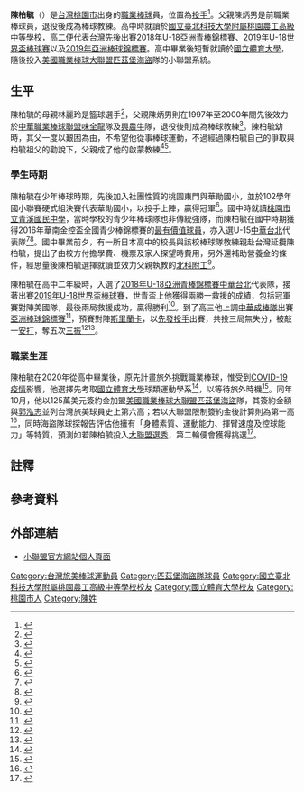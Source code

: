 {{Infobox MLB player|
|name=陳柏毓|
|image=File:陳柏毓2018-05-26.jpg|
|width=300|
|position=投手|
|team=匹茲堡海盜（小聯盟）|
|number=|
|bats=左|
|throws=右|
|birthdate={{birth_date_and_age|2001|10|2|mf=y}}|
|birthplace={{TWN}}[[桃園縣|桃園縣]][[桃園區|桃園市]]|
|debutdate=7月1日
|debutyear=2021年
|debutteam=佛羅里達海盜黑
|statyear=2021年球季
|stat1label=勝-敗
|stat1value=
|stat2label=防禦率
|stat2value=
|stat3label=三振
|stat3value=
|teams=<nowiki></nowiki>
*[[匹茲堡海盜|匹茲堡海盜]]小聯盟（2021年－）
}}

'''陳柏毓'''（{{bd|2001年|10月2日}}）是[[台灣|台灣]][[桃園市|桃園市]]出身的[[職業棒球|職業棒球]]員，位置為[[投手|投手]]<ref>{{Cite web |url=https://sports.ettoday.net/news/1249787|title=U18亞青／投、打兼備扮活棋　陳柏毓替補中華隊很開心|publisher=ETtoday|author=楊舒帆|date=2018-09-02|accessdate=2020-10-09}}</ref>。父親陳炳男是前職業棒球員，退役後成為棒球教練。高中時就讀於[[國立臺北科技大學附屬桃園農工高級中等學校|國立臺北科技大學附屬桃園農工高級中等學校]]，高二便代表台灣先後出賽2018年U-18[[亞洲青棒錦標賽|亞洲青棒錦標賽]]、[[2019年U-18世界盃棒球賽|2019年U-18世界盃棒球賽]]以及[[2019年亞洲棒球錦標賽|2019年亞洲棒球錦標賽]]。高中畢業後短暫就讀於[[國立體育大學|國立體育大學]]，隨後投入[[美國職業棒球大聯盟|美國職業棒球大聯盟]][[匹茲堡海盜|匹茲堡海盜]]隊的小聯盟系統。

==生平==
陳柏毓的母親林麗玲是籃球選手<ref>{{Cite web |url=https://udn.com/news/story/7001/4224981|title=棒球／富邦U18明日之星賽 陳柏毓、林昱珉先發對決|publisher=聯合報|via=聯合新聞網|author=葉姵妤|date=2019-12-13|accessdate=2020-10-09}}</ref>，父親陳炳男則在1997年至2000年間先後效力於[[中華職業棒球聯盟|中華職業棒球聯盟]][[味全龍|味全龍]]隊及[[興農牛|興農牛]]隊，退役後則成為棒球教練<ref>{{Cite web |url=https://udn.com/news/story/7001/4580516|title=中職／本土投手衝到160公里 陳炳男預言絕對有機會|publisher=聯合報|via=聯合新聞網|author=藍宗標|date=2020-05-21|accessdate=2020-10-09}}</ref>。陳柏毓幼時，其父一度以艱困為由，不希望他從事棒球運動，不過經過陳柏毓自己的爭取與柏毓祖父的勸說下，父親成了他的啟蒙教練<ref>{{Cite web |url=https://tw.appledaily.com/sports/20131216/VGCLLFXBCF74PX7VBXUAII6UTI/|title=味全龍傳人 陳柏毓完投勝 桃園百萬進袋|publisher=蘋果日報|author=王覺一|date=2013-12-16|accessdate=2020-10-09}}</ref><ref>{{Cite web |url=https://sports.ettoday.net/news/1826991|title=陳柏毓加盟海盜　父親陳炳男：小時候阿公就說會出去|publisher=ETtoday|author=歐建智|date=2020-10-08|accessdate=2020-10-09}}</ref>。
===學生時期===
陳柏毓在少年棒球時期，先後加入社團性質的桃園東門與華勛國小{{notetag|在台灣，所謂社團球隊，即相對於針對專項體育訓練的學生所組成的隊伍<ref>{{Cite web |url=https://www.chinatimes.com/realtimenews/20131216004508-260403?chdtv|title=體育署：不會取消體育班制度|publisher=中國廣播公司|via=中國時報|author=陳楷|date=2013-12-16|accessdate=2020-10-09}}</ref><ref>{{Cite web |url=https://www.thenewslens.com/article/111807|title=那麼愛看體育賽事的台灣，為何「體育班」的成效不佳？|publisher=關鍵評論|author1=施博瀚|author2=翁如儀|author3=馬嘉妤|date=2019-01-13|accessdate=2020-10-09}}</ref>。}}，並於102學年國小聯賽硬式組決賽代表華勛國小，以投手上陣，贏得冠軍<ref>{{Cite web |url=https://udn.com/news/story/120955/4315389|title=專訪／拒絕靠爸 星二代陳柏毓：用實力證明自己|publisher=聯合報|via=聯合新聞網|author=黃麗華|date=2020-02-01|accessdate=2020-10-09}}</ref>。國中時就讀[[桃園市立青溪國民中學|桃園市立青溪國民中學]]，當時學校的青少年棒球隊也非傳統強隊，而陳柏毓在國中時期獲得2016年華南金控盃全國青少棒錦標賽的[[最有價值球員|最有價值球員]]，亦入選U-15[[中華台北|中華台北]]代表隊<ref>{{Cite web |url=https://tsna.com/article/10700|title=上屆華南青少棒MVP　陳柏毓雙刀流拚旅外|publisher=TSNA|author=許德霖|date=2017-05-31|accessdate=2020-10-09}}</ref><ref>{{Cite web |url=https://sports.ltn.com.tw/news/paper/1160923|title=陳炳男絆倒 兒子說是「飛撲」|publisher=自由時報|author=林宥辰|date=2017-12-17|accessdate=2020-10-09}}</ref>。國中畢業前夕，有一所日本高中的校長與該校棒球隊教練親赴台灣延攬陳柏毓，提出了由校方付擔學費、機票及家人探望時費用，另外還補助營養金的條件，經思量後陳柏毓選擇就讀並效力父親執教的[[國立臺北科技大學附屬桃園農工高級中等學校|北科附工]]<ref>{{Cite web |url=https://sports.ltn.com.tw/news/breakingnews/3315105|title=MLB》透視陳柏毓 差點赴日讀高校、高二起自聘訓練師|publisher=自由時報|author=羅志朋|date=2020-10-08|accessdate=2020-10-09}}</ref>。

陳柏毓在高中二年級時，入選了[[亞洲青棒錦標賽|2018年U-18亞洲青棒錦標賽]][[中華台北|中華台北]]代表隊，接著出賽[[2019年U-18世界盃棒球賽|2019年U-18世界盃棒球賽]]，世青盃上他獲得兩勝一救援的成績，包括冠軍賽對陣美國隊，最後兩局救援成功，贏得勝利<ref>{{Cite web |url=https://sports.ltn.com.tw/news/breakingnews/3314988|title=MLB》U18冠軍又一人旅外！ 陳柏毓正式加盟海盜隊師|publisher=自由時報|author=體育中心／綜合報導|date=2020-10-08|accessdate=2020-10-09}}</ref>。到了高三他上調[[中華成棒隊|中華成棒隊]]出賽[[2019年亞洲棒球錦標賽|亞洲棒球錦標賽]]<ref>{{Cite web |url=https://sports.ltn.com.tw/news/paper/1404743|title=追3年寫25份報告 海盜搶到陳柏毓|publisher=自由時報|author=羅志朋|date=2020-10-09|accessdate=2020-10-09}}</ref>，預賽對陣[[斯里蘭卡|斯里蘭卡]]，以[[先發投手|先發投手]]出賽，共投三局無失分，被敲一[[安打|安打]]，奪五次[[三振|三振]]<ref>{{Cite web |url=https://udn.com/news/story/12960/4108934|title=亞錦賽／陳柏毓跳級扛中華先發 教頭見好就收|publisher=聯合報|via=聯合新聞網|author=蘇志畬|date=2019-10-17|accessdate=2020-10-09}}</ref><ref>{{Cite web |url=https://udn.com/news/story/12960/4127448|title=黑豹旗／陳柏毓打亞錦賽紅了 連老師都要簽名|publisher=聯合報|via=聯合新聞網|author=蘇志畬|date=2019-10-26|accessdate=2020-10-09}}</ref>。

===職業生涯===
陳柏毓在2020年從高中畢業後，原先計畫旅外挑戰職業棒球，惟受到[[COVID-19疫情|COVID-19疫情]]影響，他選擇先考取[[國立體育大學|國立體育大學]]球類運動學系<ref>{{Cite web |url=https://ballnet.ntsu.edu.tw/p/404-1022-39235-1.php?Lang=zh-tw|title=賀~球類系棒球隊陳柏毓學生加盟美國職棒大聯盟海盜隊|publisher=國立體育大學-球類運動技術學系|accessdate=2020-10-09}}</ref>，以等待旅外時機<ref>{{Cite web |url=https://tw.appledaily.com/sports/20201008/MQWC5UADVBEO7ETGCEYXVUUJ6M/|title=MLB｜陳柏毓加入海盜　簽約金超過百萬美元|publisher=蘋果日報|date=2020-10-08|accessdate=2020-10-09}}</ref>。同年10月，他以125萬美元簽約金加盟[[美國職業棒球大聯盟|美國職業棒球大聯盟]][[匹茲堡海盜|匹茲堡海盜]]隊，其簽約金額與[[郭泓志|郭泓志]]{{notetag|台灣前職棒選手，2005年至2011年效力[[洛杉磯道奇|洛杉磯道奇]]隊，有著道奇隊年度新人獎的榮譽，亦於2010年入選[[美國職棒大聯盟全明星賽|美國職棒大聯盟全明星賽]]，在大聯盟締造了多項「台灣棒球史上第一」的紀錄。}}並列台灣旅美球員史上第六高；若以大聯盟限制簽約金後計算則為第一高<ref>{{Cite web |url=https://udn.com/news/story/6999/4919207?from=udn-ch1_breaknews-1-cate7-news|title=MLB／突破限額後百萬門檻 陳柏毓簽約金排旅美第六|publisher=聯合報|via=聯合新聞網|author=蘇志畬|date=2020-10-08|accessdate=2020-10-09}}</ref>，同時海盜隊球探報告評估他擁有「身體素質、運動能力、揮臂速度及控球能力」等特質，預測如若陳柏毓投入[[美國職業棒球大聯盟#各項制度#選秀|大聯盟選秀]]，第二輪便會獲得挑選<ref>{{Cite web |url=https://www.chinatimes.com/newspapers/20201009000499-260111?chdtv|title=陳柏毓旅美 加盟海盜|publisher=中國時報|author=鄧心瑜|date=2020-10-09|accessdate=2020-10-10}}</ref>。

==註釋==
{{notefoot}}
== 參考資料 ==
{{reflist}}
==外部連結==
{{Baseballstats|mlb=696040|espn=|br=|fangraphs=sa3014699|cube=|brm=}}
*[https://www.milb.com/player/po-yu-chen-696040 小聯盟官方網站個人頁面]
{{台灣棒球維基館}}
{{DEFAULTSORT:Chen Po Yu}}
[[Category:台灣旅美棒球運動員|Category:台灣旅美棒球運動員]]
[[Category:匹茲堡海盜隊球員|Category:匹茲堡海盜隊球員]]
[[Category:國立臺北科技大學附屬桃園農工高級中等學校校友|Category:國立臺北科技大學附屬桃園農工高級中等學校校友]]
[[Category:國立體育大學校友|Category:國立體育大學校友]]
[[Category:桃園市人|Category:桃園市人]]
[[Category:陳姓|Category:陳姓]]